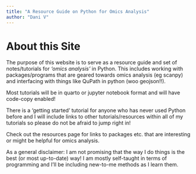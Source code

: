```yaml
---
title: "A Resource Guide on Python for Omics Analysis"
author: "Dani V"
---
```


# About this Site

The purpose of this website is to serve as a resource guide and set of notes/tutorials for *'omics analysis'* in Python. This includes working with packages/programs that are geared towards omics analysis (eg scanpy) and interfacing with things like QuPath in python (woo geojson!!). 

Most tutorials will be in quarto or jupyter notebook format and will have code-copy enabled! 

There is a 'getting started' tutorial for anyone who has never used Python before and I will include links to other tutorials/resources within all of my tutorials so please do not be afraid to jump right in!

Check out the resources page for links to packages etc. that are interesting or might be helpful for omics analysis. 

As a general disclaimer: I am not promising that the way I do things is the best (or most up-to-date) way! I am mostly self-taught in terms of programming and I'll be including new-to-me methods as I learn them. 



